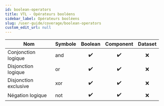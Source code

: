 ```yaml
---
id: boolean-operators
title: VTL - Opérateurs booléens
sidebar_label: Opérateurs booléens
slug: /user-guide/coverage/boolean-operators
custom_edit_url: null
---
```


| Nom                   | Symbole |      Boolean       |     Component      | Dataset |
| --------------------- | :------ | :----------------: | :----------------: | :-----: |
| Conjonction logique   | and     | :heavy_check_mark: | :heavy_check_mark: |   :x:   |
| Disjonction logique   | or      | :heavy_check_mark: | :heavy_check_mark: |   :x:   |
| Disjonction exclusive | xor     | :heavy_check_mark: | :heavy_check_mark: |   :x:   |
| Négation logique      | not     | :heavy_check_mark: | :heavy_check_mark: |   :x:   |

